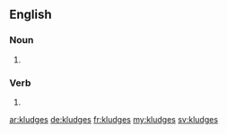 ==English==

===Noun===
{{head|en|plural}}

# {{plural of|kludge|lang=en}}

===Verb===
{{head|en|verb form}}

# {{en-third-person singular of|kludge}}

[[ar:kludges]]
[[de:kludges]]
[[fr:kludges]]
[[my:kludges]]
[[sv:kludges]]